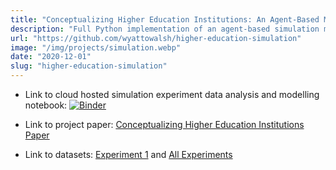 ```yaml
---
title: "Conceptualizing Higher Education Institutions: An Agent-Based Modelling Approach"
description: "Full Python implementation of an agent-based simulation model of generalized higher education institutions. Thousands of experiments are conducted and model feature significance is found through regression, SHAP, and permutation."
url: "https://github.com/wyattowalsh/higher-education-simulation"
image: "/img/projects/simulation.webp"
date: "2020-12-01"
slug: "higher-education-simulation"
---
```


- Link to cloud hosted simulation experiment data analysis and modelling notebook: [![Binder](https://mybinder.org/badge_logo.svg)](https://mybinder.org/v2/gh/wyattowalsh/higher-education-simulation/HEAD?filepath=nb.ipynb)

- Link to project paper: [Conceptualizing Higher Education Institutions Paper](https://github.com/wyattowalsh/higher-education-simulation/blob/master/Conceptualizing_Higher_Education_Institutions__An_Agent_Based_Modelling_Approach.pdf)

- Link to datasets: [Experiment 1](https://www.dropbox.com/s/gq8gqxqvrqlssf3/experiment_1.json?dl=0) and [All Experiments](https://www.dropbox.com/s/gk31rdjnvzusql6/all_data.csv?dl=0)
